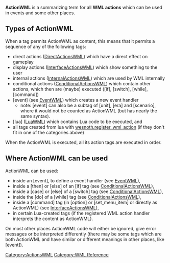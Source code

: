 '''ActionWML''' is a summarizing term for all '''WML actions''' which can be used in events and some other places.

== Types of ActionWML ==

When a tag permits ActionWML as content, this means that it permits a sequence of any of the following tags:

* direct actions ([[DirectActionsWML]]) which have a direct effect on gameplay
* display actions ([[InterfaceActionsWML]]) which show something to the user
* internal actions ([[InternalActionsWML]]) which are used by WML internally
* conditional actions ([[ConditionalActionsWML]]) which contain other actions, which then are (maybe) executed ([if], [switch], [while], [command])
* [event] (see [[EventWML#Nested Events|EventWML]]) which creates a new event handler
** note: [event] can also be a subtag of [unit], [era] and [scenario], where it would not be counted as ActionWML (but has nearly the same syntax).
* [lua] ([[LuaWML]]) which contains Lua code to be executed, and
* all tags created from lua with [[LuaWML:Events#wesnoth.register_wml_action|wesnoth.register_wml_action]] (if they don't fit in one of the categories above)

When the ActionWML is executed, all its action tags are executed in order.

== Where ActionWML can be used ==

ActionWML can be used:
* inside an [event], to define a event handler (see [[EventWML]]),
* inside a [then] or [else] of an [if] tag (see [[ConditionalActionsWML]]),
* inside a [case] or [else] of a [switch] tag  (see [[ConditionalActionsWML]]),
* inside the [do] of a [while] tag  (see [[ConditionalActionsWML]]),
* inside a [command] tag (in [option] or [set_menu_item] or directly as ActionWML) (see [[InterfaceActionsWML]]),
* in certain Lua-created tags (if the registered WML action handler interprets the content as ActionWML).


On most other places ActionWML code will either be ignored, give error messages or be interpreted differently (there may be some tags which are both ActionWML and have similar or different meanings in other places, like [event]).


[[Category:ActionsWML]]
[[Category:WML Reference]]

